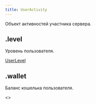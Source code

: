 ```yaml
---
title: UserActivity
---
```



Объект активностей участника сервера.

## .level

Уровень пользователя.

[UserLevel](userlevel.mdx)

## .wallet

Баланс кошелька пользователя.

<MdnRef dataType="Array" />\<<MdnRef dataType="Number" />>
